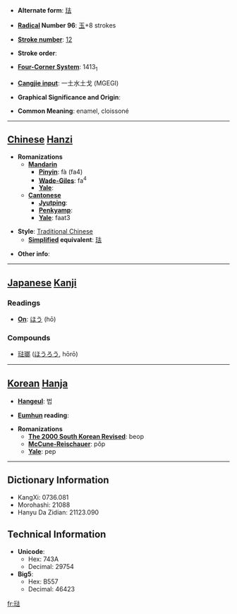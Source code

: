* '''Alternate form''': [[珐]]

* '''[[Wiktionary:Chinese radical index| Radical]] Number 96''': [[Wiktionary:Chinese radical index 玉|玉]]+8 strokes

* '''[[Wiktionary:Chinese total strokes index|Stroke number]]''': [[Wiktionary:Chinese total strokes index 12|12]]

* '''Stroke order''': 

* '''[[Wiktionary:Chinese four corner index|Four-Corner System]]''': 1413<sub>1</sub>

* '''[[Wiktionary:Chinese Cangjie index|Cangjie input]]''': 一土水土戈 (MGEGI)

* '''Graphical Significance and Origin''': 

* '''Common Meaning''': enamel, cloissoné

----

== [[Chinese]] [[Hanzi]] ==

* '''Romanizations'''
** '''[[Mandarin]]'''
*** '''[[Pinyin]]''': fà (fa4)
*** '''[[Wade-Giles]]''': fa<sup>4</sup>
*** '''[[Yale]]''': 
** '''[[Cantonese]]'''
*** '''[[Jyutping]]''':
*** '''[[Penkyamp]]''': 
*** '''[[Yale]]''': faat3

* '''Style''': [[Traditional Chinese]] 
** '''[[Simplified Chinese|Simplified]] equivalent''': [[珐]]

* '''Other info''': 

----

== [[Japanese]] [[Kanji]] ==

===Readings===
* '''[[On]]''': [[ほう]] (hō)
===Compounds===
*[[琺瑯]] ([[ほうろう]], hōrō)
----

== [[Korean]] [[Hanja]] ==

* '''[[Hangeul]]''': 법

* '''[[Eumhun]] reading''': 

* '''Romanizations'''
** '''[[The 2000 South Korean Revised Romanization|The 2000 South Korean Revised]]''': beop
** '''[[McCune-Reischauer]]''': pŏp
** '''[[Yale]]''': pep

----

== Dictionary Information ==

* KangXi: 0736.081
* Morohashi: 21088
* Hanyu Da Zidian: 21123.090

== Technical Information ==

* '''Unicode''':
** Hex: 743A
** Decimal: 29754
* '''Big5''':
** Hex: B557
** Decimal: 46423

[[fr:琺]]